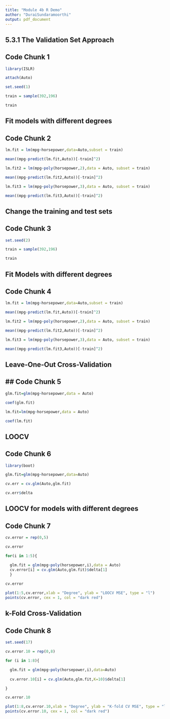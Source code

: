 ---
title: "Module 4b R Demo"
author: "DuraiSundaramoorthi"
output: pdf_document
---

## 5.3.1 The Validation Set Approach
## Code Chunk 1
```{r}
library(ISLR)

attach(Auto)

set.seed(1)

train = sample(392,196)

train

```
## Fit models with different degrees
## Code Chunk 2
```{r}
lm.fit = lm(mpg~horsepower,data=Auto,subset = train)

mean((mpg-predict(lm.fit,Auto))[-train]^2)

lm.fit2 = lm(mpg~poly(horsepower,2),data = Auto, subset = train)

mean((mpg-predict(lm.fit2,Auto))[-train]^2)

lm.fit3 = lm(mpg~poly(horsepower,3),data = Auto, subset = train)

mean((mpg-predict(lm.fit3,Auto))[-train]^2)
```

## Change the training and test sets
## Code Chunk 3
```{r}
set.seed(2)

train = sample(392,196)

train
```

## Fit Models with different degrees
## Code Chunk 4
```{r}
lm.fit = lm(mpg~horsepower,data=Auto,subset = train)

mean((mpg-predict(lm.fit,Auto))[-train]^2)

lm.fit2 = lm(mpg~poly(horsepower,2),data = Auto, subset = train)

mean((mpg-predict(lm.fit2,Auto))[-train]^2)

lm.fit3 = lm(mpg~poly(horsepower,3),data = Auto, subset = train)

mean((mpg-predict(lm.fit3,Auto))[-train]^2)
```

## Leave-One-Out Cross-Validation
## ## Code Chunk 5
```{r}
glm.fit=glm(mpg~horsepower,data = Auto)

coef(glm.fit)

lm.fit=lm(mpg~horsepower,data = Auto)

coef(lm.fit)
```

## LOOCV
## Code Chunk 6
```{r}
library(boot)

glm.fit=glm(mpg~horsepower,data=Auto)

cv.err = cv.glm(Auto,glm.fit)

cv.err$delta
```
## LOOCV for models with different degrees 
## Code Chunk 7
```{r}
cv.error = rep(0,5)

cv.error

for(i in 1:5){

  glm.fit = glm(mpg~poly(horsepower,i),data = Auto)
  cv.error[i] = cv.glm(Auto,glm.fit)$delta[1]
  }
  
cv.error  

plot(1:5,cv.error,xlab = "Degree", ylab = "LOOCV MSE", type = "l")
points(cv.error, cex = 1, col = "dark red")
```


## k-Fold Cross-Validation
## Code Chunk 8
```{r}
set.seed(17)

cv.error.10 = rep(0,8)

for (i in 1:8){

  glm.fit = glm(mpg~poly(horsepower,i),data=Auto)
  
  cv.error.10[i] = cv.glm(Auto,glm.fit,K=10)$delta[1]

}

cv.error.10

plot(1:8,cv.error.10,xlab = "Degree", ylab = "K-fold CV MSE", type = "l")
points(cv.error.10, cex = 1, col = "dark red")

```